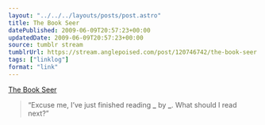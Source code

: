 ```yaml
---
layout: "../../../layouts/posts/post.astro"
title: The Book Seer
datePublished: 2009-06-09T20:57:23+00:00
updatedDate: 2009-06-09T20:57:23+00:00
source: tumblr stream
tumblrUrl: https://stream.anglepoised.com/post/120746742/the-book-seer
tags: ["linklog"]
format: "link"
---
```


[The Book Seer][1]

> &ldquo;Excuse me, I&rsquo;ve just finished reading **\_** by **\_**. What should I read next?&rdquo;

[1]: http://bookseer.com/
